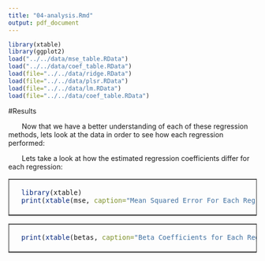```yaml
---
title: "04-analysis.Rmd"
output: pdf_document
---
```

```r
library(xtable)
library(ggplot2)
load("../../data/mse_table.RData")
load("../../data/coef_table.RData")
load(file="../../data/ridge.RData")
load(file="../../data/plsr.RData")
load(file="../../data/lm.RData")
load(file="../../data/coef_table.RData")
```

#Results

&nbsp;&nbsp;&nbsp;&nbsp;&nbsp;&nbsp; Now that we have a better understanding of each of these regression methods, lets look at the data in order to see how each regression performed: 
<table border = 1>
<tr>
<td>
```r
  library(xtable)
  print(xtable(mse, caption="Mean Squared Error For Each Regression "),caption.placement='top', comment=F)
```

</td>

&nbsp;&nbsp;&nbsp;&nbsp;&nbsp;&nbsp; Lets take a look at how the estimated regression coefficients differ for each regression: 

<table border = 1>
<tr>
<td>
```r
  print(xtable(betas, caption="Beta Coefficients for Each Regression"), caption.placement='top', comment=F, scalebox='.75')
```

</td>
\begin{figure}[h]
\caption{Coefficient Plot}
\centering
\includegraphics[width=250pt, height=255pt]{../../images/coefficient_plot.png}
\end{figure}


